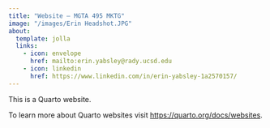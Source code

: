```yaml
---
title: "Website – MGTA 495 MKTG"
image: "/images/Erin Headshot.JPG"
about:
  template: jolla
  links:
    - icon: envelope
      href: mailto:erin.yabsley@rady.ucsd.edu
    - icon: linkedin
      href: https://www.linkedin.com/in/erin-yabsley-1a2570157/
---
```



This is a Quarto website.

To learn more about Quarto websites visit <https://quarto.org/docs/websites>.
